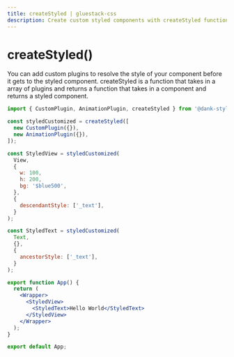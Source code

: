 ```yaml
---
title: createStyled | gluestack-css
description: Create custom styled components with createStyled function and plugins. Example usage with CustomPlugin and AnimationPlugin.
---
```



<Meta title="api/createStyled()" />

# createStyled()

You can add custom plugins to resolve the style of your component before it gets to the styled component. createStyled is a function that takes in a array of plugins and returns a function that takes in a component and returns a styled component.

```jsx
import { CustomPlugin, AnimationPlugin, createStyled } from '@dank-style/react';

const styledCustomized = createStyled([
  new CustomPlugin({}),
  new AnimationPlugin({}),
]);

const StyledView = styledCustomized(
  View,
  {
    w: 100,
    h: 200,
    bg: '$blue500',
  },
  {
    descendantStyle: ['_text'],
  }
);

const StyledText = styledCustomized(
  Text,
  {},
  {
    ancestorStyle: ['_text'],
  }
);

export function App() {
  return (
    <Wrapper>
      <StyledView>
        <StyledText>Hello World</StyledText>
      </StyledView>
    </Wrapper>
  );
}

export default App;
```
